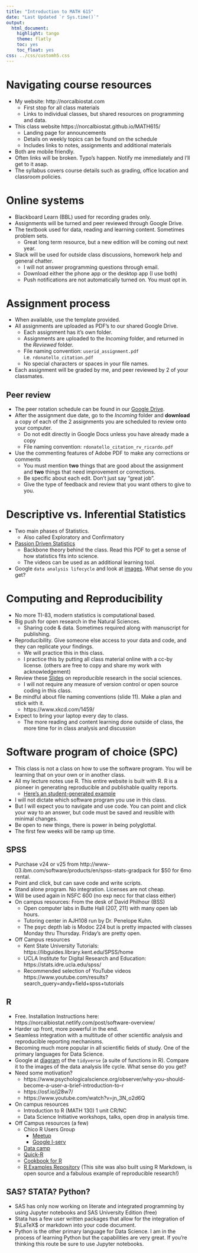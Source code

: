 ```yaml
---
title: "Introduction to MATH 615"
date: "Last Updated `r Sys.time()`"
output:
  html_document:
    highlight: tango
    theme: flatly
    toc: yes
    toc_float: yes
css: ../css/customh5.css
---
```


# Navigating course resources
* My website: http://norcalbiostat.com
    - First stop for all class materials
    - Links to individual classes, but shared resources on programming and data. 
* This class website https://norcalbiostat.github.io/MATH615/ 
    - Landing page for announcements
    - Details on weekly topics can be found on the schedule
    - Includes links to notes, assignments and additional materials
* Both are mobile friendly. 
* Often links will be broken. Typo's happen. Notify me immediately and I'll get to it asap. 
* The syllabus covers course details such as grading, office location and classroom policies. 


# Online systems

* Blackboard Learn (BBL) used for recording grades only.
* Assignments will be turned and peer reviewed through Google Drive. 
* The textbook used for data, reading and learning content. Sometimes problem sets. 
    - Great long term resource, but a new edition will be coming out next year. 
* Slack will be used for outside class discussions, homework help and general chatter. 
    - I will not answer programming questions through email. 
    - Download either the phone app or the desktop app (I use both) 
    - Push notifications are not automatically turned on. You must opt in. 

# Assignment process
* When available, use the template provided. 
* All assignments are uploaded as PDF's to our shared Google Drive. 
   - Each assignment has it's own folder. 
   - Assignments are uploaded to the _Incoming_ folder, and returned in the _Reviewed_ folder. 
   - File naming convention: `userid_assignment.pdf` i.e. `rdonatello_citation.pdf` 
   - No special characters or spaces in your file names. 
* Each assignment will be graded by me, and peer reviewed by 2 of your classmates. 

## Peer review
* The peer rotation schedule can be found in our [Google Drive](https://drive.google.com/open?id=0B2-FPH8JVeuebFpnV3RZaU9KbTg). 
* After the assignment due date, go to the _Incoming_ folder and **download** a copy of each of the 2 assignments you are scheduled to review onto your computer. 
    - Do not edit directly in Google Docs unless you have already made a copy
    - File naming convention: `rdonatello_citation_rv_ricardo.pdf`
* Use the commenting features of Adobe PDF to make any corrections or comments 
    - You must mention **two** things that are good about the assignment and **two** things that need improvement or corrections. 
    - Be specific about each edit. Don't just say "great job". 
    - Give the type of feedback and review that you want others to give to you. 

# Descriptive vs. Inferential Statistics
* Two main phases of Statistics. 
    - Also called Exploratory and Confirmatory 
* [Passion Driven Statistics](../reading/PDS_Intro_Stat.pdf) 
    - Backbone theory behind the class. Read this PDF to get a sense of how statistics fits into science. 
    - The videos can be used as an additional learning tool. 
* Google `data analysis lifecycle` and look at [images](https://www.google.com/search?q=data+analytics+life+cycle&newwindow=1&source=lnms&tbm=isch&sa=X&ved=0ahUKEwi32cepp9DcAhXLhVQKHYR8AScQ_AUICigB&biw=1482&bih=876). What sense do you get? 



# Computing and Reproducibility

* No more TI-83, modern statistics is computational based. 
* Big push for open research in the Natural Sciences. 
    - Sharing code & data. Sometimes required along with manuscript for publishing. 
* Reproducibility. Give someone else access to your data and code, and they can replicate your findings. 
    - We will practice this in this class. 
    - I practice this by putting all class material online with a cc-by license. (others are free to copy and share my work with acknowledgement)
* Review these [Slides](http://benmarwick.github.io/UW-eScience-reproducibility-social-sciences/#/) on reproducible research in the social sciences.
    - I will not require any measure of version control or open source coding in this class. 
* Be mindful about file naming conventions (slide 11). Make a plan and stick with it. 
    * https://www.xkcd.com/1459/
* Expect to bring your laptop every day to class. 
    - The more reading and content learning done outside of class, the more time for in class analysis and discussion
    

# Software program of choice (SPC)   
* This class is not a class on how to use the software program. You will be learning that on your own or in another class. 
* All my lecture notes use R. This entire website is built with R. R is a pioneer in generating reproducible and publishable quality reports. 
    - [Here's an student-generated example](../reading/Final_chem_report.pdf)
* I will not dictate which software program you use in this class. 
* But I will expect you to navigate and use code. You can point and click your way to an answer, but code must be saved and reusible with minimal changes. 
* Be open to new things, there is power in being polyglottal. 
* The first few weeks will be ramp up time. 


## SPSS
* Purchase v24 or v25 from http://www-03.ibm.com/software/products/en/spss-stats-gradpack for $50 for 6mo rental. 
* Point and click, but can save code and write scripts. 
* Stand alone program. No integration. Licenses are not cheap. 
* Will be used again in NSFC 600 (no exp necc for that class either)
* On campus resources: From the desk of David Philhour (BSS) 
    - Open computer labs in Butte Hall (207, 211) with many open lab hours.
    - Tutoring center in AJH108 run by Dr. Penelope Kuhn. 
    - The psyc depth lab is Modoc 224 but is pretty impacted with classes Monday thru Thursday. Friday's are pretty open.
* Off Campus resources
    - Kent State University Tutorials: https://libguides.library.kent.edu/SPSS/home 
    - UCLA Institute for Digital Research and Education: https://stats.idre.ucla.edu/spss/ 
    - Recommended selection of YouTube videos https://www.youtube.com/results?search_query=andy+field+spss+tutorials

## R 
* Free. Installation Instructions here: https://norcalbiostat.netlify.com/post/software-overview/
* Harder up front, more powerful in the end. 
* Seamless integration with a multitude of other scientific analysis and reproducible reporting mechanisms. 
* Becoming much more popular in all scientific fields of study. One of the primary languages for Data Science. 
* Google at [diagram](https://osf.io/69gub/wiki/home/) of the `tidyverse` (a suite of functions in R). Compare it to the images of the data analysis life cycle. What sense do you get? 
* Need some motivation? 
    - https://www.psychologicalscience.org/observer/why-you-should-become-a-user-a-brief-introduction-to-r 
    - https://osf.io/j28w7/
    - https://www.youtube.com/watch?v=jn_3N_o2d6Q
* On campus resources
    - Introduction to R (MATH 130) 1 unit CR/NC
    - Data Science Initiative workshops, talks, open drop in analysis time. 
* Off Campus resources (a few)
    - Chico R Users Group 
        - [Meetup](https://www.meetup.com/Chico-R-Users-Group/)
        - [Google l-serv](https://groups.google.com/forum/#!forum/chico-rug)
    - [Data camp](http://www.datacamp.com)
    - [Quick-R](http://www.statmethods.net/)
    - [Cookbook for R](http://www.cookbook-r.com/)
    - [R Examples Repository](http://dwoll.de/rexrepos/) (This site was also built using R Markdown, is open source and a fabulous example of reproducible research!)

   
   
## SAS? STATA? Python? 
* SAS has only now working on literate and integrated programming by using Jupyter notebooks and SAS University Edition (free)
* Stata has a few user written packages that allow for the integration of $\LaTeX$ or markdown into your code document. 
* Python is the other primary language for Data Science. I am in the process of learning Python but the capabilities are very great. If you're thinking this route be sure to use Jupyter notebooks. 



